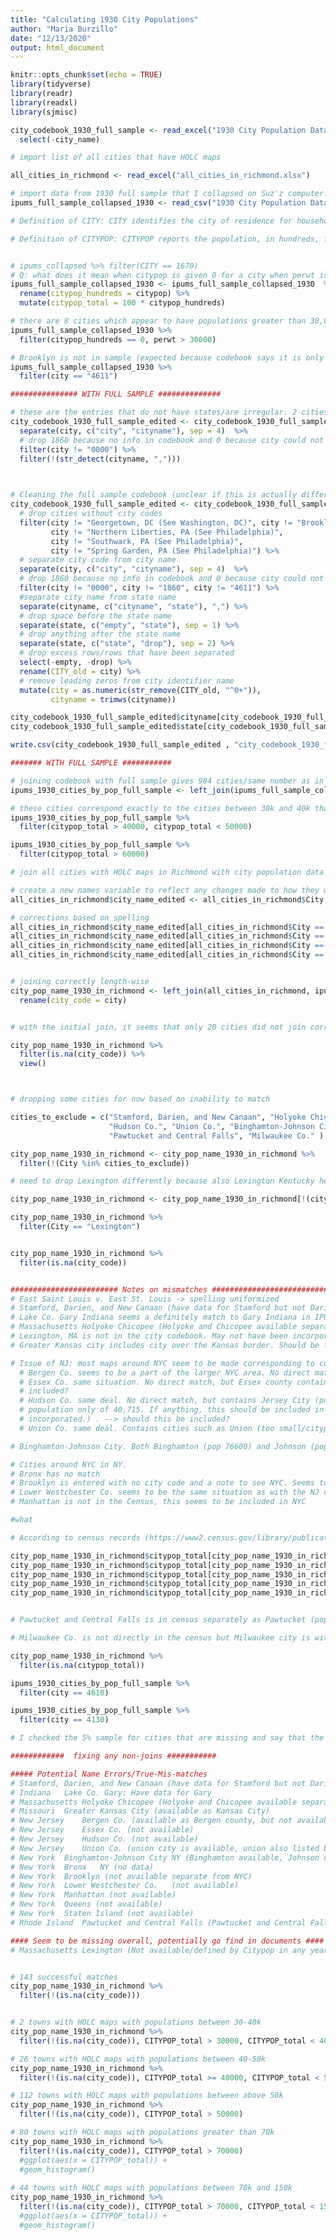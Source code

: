 ```yaml
---
title: "Calculating 1930 City Populations"
author: "Maria Burzillo"
date: "12/13/2020"
output: html_document
---
```


```r
knitr::opts_chunk$set(echo = TRUE)
library(tidyverse)
library(readr)
library(readxl)
library(sjmisc)
```

```r

city_codebook_1930_full_sample <- read_excel("1930 City Population Data/city_codebook_1930_full_sample.xlsx") %>%
  select(-city_name)

# import list of all cities that have HOLC maps

all_cities_in_richmond <- read_excel("all_cities_in_richmond.xlsx")

# import data from 1930 full sample that I collapsed on Suz'z computer: hopefully this will be the final dataset...
ipums_full_sample_collapsed_1930 <- read_csv("1930 City Population Data/1930_data_ipums_full_sample_collapsed.csv")

```


```r

# Definition of CITY: CITY identifies the city of residence for households located in identifiable cities. The Comparability section provides a discussion of factors affecting which cities are identified and how well they are represented in each sample. The cities identified by CITY are generally consistent with U.S. Census "place" definitions. For an explanation and history of the concept, see Chapter 9 in the Census Bureau's Geographic Areas Reference Manual.

# Definition of CITYPOP: CITYPOP reports the population, in hundreds, for all identifiable cities. For Decennial Census samples, CITYPOP reports the counts collected in that Decennial Census. For the 2005 ACS sample, CITYPOP reports populations estimates derived for the 2005 ACS. For ACS samples from 2006-2011, CITYPOP reports population estimates derived from the 2006 ACS. For the 2012-onward ACS, CITYPOP reports population estimates derived from the ACS of that year. CITYPOP is a 5-digit numeric variable that reports the population, in hundreds, for all identifiable cities. For instance, a city having a population of 1,234,500 will have a CITYPOP value of 12345. For all samples prior to 1940 and the 1940 100% dataset, CITYPOP reports the population for all incorporated municipalities


# ipums_collapsed %>% filter(CITY == 1670)
# Q: what does it mean when citypop is given 0 for a city when perwt is non-zero?: seems like 0 corresponds to a city not identified or unincorporated place response. 
ipums_full_sample_collapsed_1930 <- ipums_full_sample_collapsed_1930  %>%
  rename(citypop_hundreds = citypop) %>%
  mutate(citypop_total = 100 * citypop_hundreds) 

# there are 8 cities which appear to have populations greater than 30,000 and yet do not have a citypop encoded. Should check later if any cities graded by HOLC are missing and see if they are one of these
ipums_full_sample_collapsed_1930 %>%
  filter(citypop_hundreds == 0, perwt > 30000)

# Brooklyn is not in sample (expected because codebook says it is only in sample before 1900)
ipums_full_sample_collapsed_1930 %>%
  filter(city == "4611")


```


```r

############### WITH FULL SAMPLE ##############

# these are the entries that do not have states/are irregular. 2 cities dropped below. Rest of cities just kept with NA for state
city_codebook_1930_full_sample_edited <- city_codebook_1930_full_sample %>%
  separate(city, c("city", "cityname"), sep = 4)  %>%
  # drop 1860 because no info in codebook and 0 because city could not be identified.
  filter(city != "0000") %>%
  filter(!(str_detect(cityname, ",")))
  


# Cleaning the full sample codebook (unclear if this is actually different from the 1%/5% one but want to be safe)  
city_codebook_1930_full_sample_edited <- city_codebook_1930_full_sample %>%
  # drop cities without city codes
  filter(city != "Georgetown, DC (See Washington, DC)", city != "Brooklyn, NY (See NYC)", 
         city != "Northern Liberties, PA (See Philadelphia)",
         city != "Southwark, PA (See Philadelphia)",
         city != "Spring Garden, PA (See Philadelphia)") %>%
  # separate city code from city name
  separate(city, c("city", "cityname"), sep = 4)  %>%
  # drop 1860 because no info in codebook and 0 because city could not be identified. Exclude city 1860 because city name is blank in codebook. Exclude Brooklyn (4611) because only in censuses before 1900 and so not relevant
  filter(city != "0000", city != "1860", city != "4611") %>%
  #separate city name from state name
  separate(cityname, c("cityname", "state"), ",") %>%
  # drop space before the state name
  separate(state, c("empty", "state"), sep = 1) %>%
  # drop anything after the state name
  separate(state, c("state", "drop"), sep = 2) %>%
  # drop excess rows/rows that have been separated
  select(-empty, -drop) %>%
  rename(CITY_old = city) %>%
  # remove leading zeros from city identifier name
  mutate(city = as.numeric(str_remove(CITY_old, "^0+")),
         cityname = trimws(cityname))

city_codebook_1930_full_sample_edited$cityname[city_codebook_1930_full_sample_edited$city == 2683] <- "Hanover township, Luzerne county"
city_codebook_1930_full_sample_edited$state[city_codebook_1930_full_sample_edited$city == 2683] <- "PA"

write.csv(city_codebook_1930_full_sample_edited , "city_codebook_1930_full_sample_edited")  
```



```r

####### WITH FULL SAMPLE ###########

# joining codebook with full sample gives 984 cities/same number as in full collapsed sample -> looks good
ipums_1930_cities_by_pop_full_sample <- left_join(ipums_full_sample_collapsed_1930, city_codebook_1930_full_sample_edited)

# these cities correspond exactly to the cities between 30k and 40k that I had originally identified 
ipums_1930_cities_by_pop_full_sample %>%
  filter(citypop_total > 40000, citypop_total < 50000)

ipums_1930_cities_by_pop_full_sample %>%
  filter(citypop_total > 60000)


```

###############################################################

```r

# join all cities with HOLC maps in Richmond with city population data from 1930. This will allow us to filter cities by various population cutoffs. First task will be to make sure that the cities that did not automcatically join correctly are corrected.

# create a new names variable to reflect any changes made to how they were originally in Richmond
all_cities_in_richmond$city_name_edited <- all_cities_in_richmond$City

# corrections based on spelling
all_cities_in_richmond$city_name_edited[all_cities_in_richmond$City == "East Saint Louis"] <- "East St. Louis"
all_cities_in_richmond$city_name_edited[all_cities_in_richmond$City == "Lake Co. Gary"] <- "Gary"
all_cities_in_richmond$city_name_edited[all_cities_in_richmond$City == "Greater Kansas City"] <- "Kansas City"
all_cities_in_richmond$city_name_edited[all_cities_in_richmond$City == "Schenectady"] <- "Schenectedy"


# joining correctly length-wise
city_pop_name_1930_in_richmond <- left_join(all_cities_in_richmond, ipums_1930_cities_by_pop_full_sample, by = c("city_name_edited" = "cityname", "state_ab" = "state")) %>%
  rename(city_code = city)


# with the initial join, it seems that only 20 cities did not join correctly -> likey a city designaiton or spelling mismatch error

city_pop_name_1930_in_richmond %>%
  filter(is.na(city_code)) %>%
  view()



# dropping some cities for now based on inability to match

cities_to_exclude = c("Stamford, Darien, and New Canaan", "Holyoke Chicopee", "Bergen Co.", "Essex Co.", 
                      "Hudson Co.", "Union Co.", "Binghamton-Johnson City", "Lower Westchester Co.",
                      "Pawtucket and Central Falls", "Milwaukee Co." )

city_pop_name_1930_in_richmond <- city_pop_name_1930_in_richmond %>%
  filter(!(City %in% cities_to_exclude))

# need to drop Lexington differently because also Lexington Kentucky here

city_pop_name_1930_in_richmond <- city_pop_name_1930_in_richmond[!(city_pop_name_1930_in_richmond$City == "Lexington" & city_pop_name_1930_in_richmond$state_ab == "MA"),]

city_pop_name_1930_in_richmond %>%
  filter(City == "Lexington")


city_pop_name_1930_in_richmond %>%
  filter(is.na(city_code))


######################## Notes on mismatches ##################################3
# East Saint Louis v. East St. Louis -> spelling uniformized 
# Stamford, Darien, and New Canaan (have data for Stamford but not Darien or New Canaan. Stamford has citypop of 46,300 so could be in treatment group, especially if these 3 cities make up 1 urban area. It is included in Aaronson) -> exclude for now
# Lake Co. Gary Indiana seems a definitely match to Gary Indiana in IPUMS. Lake County is the county name that Gary is in. Not sure why the put that in the name but changing to just Gary
# Massachusetts	Holyoke Chicopee (Holyoke and Chicopee available separately. Pop of Chicopee IS 43,900. Population of Holyoke is 56500. Chicopee and Holyoke are included in Aaronson). Based on the maps, they seem to make up 1 larger urban area. Exclude for now but could be added back in later as part of the larger cities
# Lexington, MA is not in the city codebook. May not have been incorporated at the time according to census sheet, only population of 9k at the time. Exclude for now. Could be included later since part of the area mapped for Boston but...
# Greater Kansas city includes city over the Kansas border. Should be fine to include. If anything, Kansas City match would be an underestimate, which would not be a problem because the population is 399,700 and thus already way above the threshold

# Issue of NJ: most maps around NYC seem to be made corresponding to counties rather than cities. All seem to be part of the larger NYC area
  # Bergen Co. seems to be a part of the larger NYC area. No direct match in census, but there is a North Bergen. However this is part of      # Hudson county, not Bergen county. Doesn't seem to have any cities large enough to be inclued in analysis
  # Essex Co. same situation. No direct match, but Essex county contains Newark, which had a population of 442300 ->> should this be 
  # included?
  # Hudson Co. same deal. No direct match, but contains Jersey City (pop 316700) and North Bergen (North Bergen has a        
  # population only of 40,715. If anything, this should be included in the treatment group, however, citypop = 0, meaning the place was not 
  # incorporated.) . --> should this be included?
  # Union Co. same deal. Contains cities such as Union (too small/citypop 0) and Elizabeth (pop 114,500) -> should we include?

# Binghamton-Johnson City. Both Binghamton (pop 76600) and Johnson (pop 13500) can be found separately in the Census --> should we include?

# Cities around NYC in NY. 
# Bronx has no match
# Brooklyn is entered with no city code and a note to see NYC. Seems to be counted within NYC (pop 6,930,400)
# Lower Westchester Co. seems to be the same situation as with the NJ counties near NYC. No direct match. Contains Yonkers (pop 134,600), New Rochelle (pop 54,000), White Plains (pop 35,800)
# Manhattan is not in the Census, this seems to be included in NYC

#what

# According to census records (https://www2.census.gov/library/publications/decennial/1930/population-volume-1/03815512v1ch07.pdf), NYC contains the 5 boroughs of Bronx, Brooklyn, Manhattan, Queens, and Richmond (Staten Island). All had 1930 pops well over 60k. Should all be included. Writing in these population numbers from the census doc linked here.

city_pop_name_1930_in_richmond$citypop_total[city_pop_name_1930_in_richmond$City == "Bronx"] <- 1265258
city_pop_name_1930_in_richmond$citypop_total[city_pop_name_1930_in_richmond$City == "Brooklyn"] <- 2560401
city_pop_name_1930_in_richmond$citypop_total[city_pop_name_1930_in_richmond$City == "Manhattan"] <- 1867312
city_pop_name_1930_in_richmond$citypop_total[city_pop_name_1930_in_richmond$City == "Queens"] <- 1079129
city_pop_name_1930_in_richmond$citypop_total[city_pop_name_1930_in_richmond$City == "Staten Island"] <- 158346


# Pawtucket and Central Falls is in census separately as Pawtucket (pop 77,100) and Central Falls (pop 25800) -> exclude for now but clearly 2 cities directly next to eachother with a combiend pop well over 60k

# Milwaukee Co. is not directly in the census but Milwaukee city is with population 578,200. The county seems to be a slightly bigger area than the city, but not by much... excluded for now but seems like this should really be included. If anything, population would be underestimate.

city_pop_name_1930_in_richmond %>%
  filter(is.na(citypop_total))

ipums_1930_cities_by_pop_full_sample %>%
  filter(city == 4610)


```


```r
ipums_1930_cities_by_pop_full_sample %>%
  filter(city == 4130)
```

```r
# I checked the 5% sample for cities that are missing and say that the citypop variable is available, but there don't appear to be any...but... does seem like you can get them from the written-in published documents..

############  fixing any non-joins ###########

##### Potential Name Errors/True-Mis-matches
# Stamford, Darien, and New Canaan (have data for Stamford but not Darien or New Canaan)
# Indiana	Lake Co. Gary: Have data for Gary
# Massachusetts	Holyoke Chicopee (Holyoke and Chicopee available separately in 1930 5%)
# Missouri	Greater Kansas City (available as Kansas City)
# New Jersey	Bergen Co. (available as Bergen county, but not available any years)
# New Jersey	Essex Co. (not available)
# New Jersey	Hudson Co. (not available)
# New Jersey	Union Co. (union city is available, union also listed but no data)
# New York	Binghamton-Johnson City	NY (Binghamton available, Johnson city available)
# New York	Bronx	NY (no data)
# New York	Brooklyn (not available separate from NYC)
# New York	Lower Westchester Co.	(not available)
# New York	Manhattan (not available)
# New York	Queens (not available)
# New York	Staten Island (not available)
# Rhode Island	Pawtucket and Central Falls (Pawtucket and Central Falls available separately)

#### Seem to be missing overall, potentially go find in documents ####
# Massachusetts	Lexington (Not available/defined by Citypop in any year)



```


```r

# 143 successful matches
city_pop_name_1930_in_richmond %>%
  filter(!(is.na(city_code)))


# 2 towns with HOLC maps with populations between 30-40k
city_pop_name_1930_in_richmond %>%
  filter(!(is.na(city_code)), CITYPOP_total > 30000, CITYPOP_total < 40000)

# 26 towns with HOLC maps with populations between 40-50k
city_pop_name_1930_in_richmond %>%
  filter(!(is.na(city_code)), CITYPOP_total >= 40000, CITYPOP_total < 50000)

# 112 towns with HOLC maps with populations between above 50k
city_pop_name_1930_in_richmond %>%
  filter(!(is.na(city_code)), CITYPOP_total > 50000)

# 80 towns with HOLC maps with populations greater than 70k
city_pop_name_1930_in_richmond %>%
  filter(!(is.na(city_code)), CITYPOP_total > 70000)
  #ggplot(aes(x = CITYPOP_total)) +
  #geom_histogram()
  
# 44 towns with HOLC maps with populations between 70k and 150k
city_pop_name_1930_in_richmond %>%
  filter(!(is.na(city_code)), CITYPOP_total > 70000, CITYPOP_total < 150000)
  #ggplot(aes(x = CITYPOP_total)) +
  #geom_histogram()

```

```r

```

